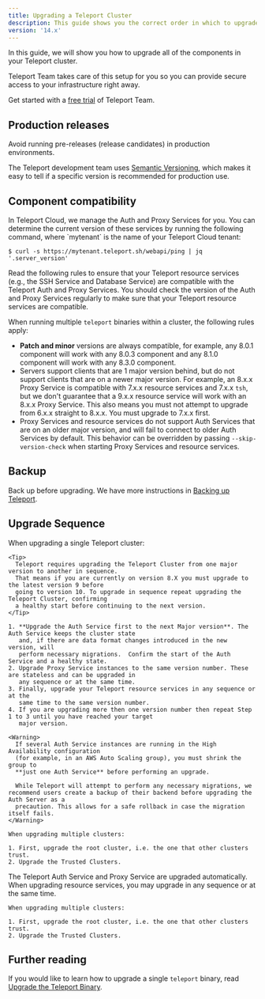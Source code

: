 ```yaml
---
title: Upgrading a Teleport Cluster
description: This guide shows you the correct order in which to upgrade Teleport components when rolling out a new Teleport release in your cluster.
version: '14.x'
---
```


In this guide, we will show you how to upgrade all of the components in your
Teleport cluster.

<Tip>
  Teleport Team takes care of this setup for you so you can provide secure access
  to your infrastructure right away.

  Get started with a [free trial](https://goteleport.com/signup?t_source=docs) of
  Teleport Team.
</Tip>

## Production releases

<Warning>
  Avoid running pre-releases (release candidates) in production environments.
</Warning>

The Teleport development team uses [Semantic Versioning](https://semver.org/),
which makes it easy to tell if a specific version is recommended for production
use.

## Component compatibility

<Accordion title="Auth Service and Proxy Service versions">
  In Teleport Cloud, we manage the Auth and Proxy Services for you. You can
  determine the current version of these services by running the following
  command, where `mytenant` is the name of your Teleport Cloud tenant:

  ```code
  $ curl -s https://mytenant.teleport.sh/webapi/ping | jq '.server_version'
  ```

  Read the following rules to ensure that your Teleport resource services (e.g.,
  the SSH Service and Database Service) are compatible with the Teleport Auth and
  Proxy Services. You should check the version of the Auth and Proxy Services
  regularly to make sure that your Teleport resource services are compatible.
</Accordion>

When running multiple `teleport` binaries within a cluster, the following rules
apply:

- **Patch and minor** versions are always compatible, for example, any 8.0.1
  component will work with any 8.0.3 component and any 8.1.0 component will work
  with any 8.3.0 component.
- Servers support clients that are 1 major version behind, but do not support
  clients that are on a newer major version. For example, an 8.x.x Proxy Service
  is compatible with 7.x.x resource services and 7.x.x `tsh`, but we don't
  guarantee that a 9.x.x resource service will work with an 8.x.x Proxy Service.
  This also means you must not attempt to upgrade from 6.x.x straight to 8.x.x.
  You must upgrade to 7.x.x first.
- Proxy Services and resource services do not support Auth Services that are on
  an older major version, and will fail to connect to older Auth Services by
  default. This behavior can be overridden by passing `--skip-version-check`
  when starting Proxy Services and resource services.

## Backup

Back up before upgrading. We have more instructions in [Backing up Teleport](/ver/14.x/management/operations/backup-restore).

## Upgrade Sequence

<Tabs>
  <Tab title="Self-Hosted">
    When upgrading a single Teleport cluster:

    <Tip>
      Teleport requires upgrading the Teleport Cluster from one major version to another in sequence.
      That means if you are currently on version 8.X you must upgrade to the latest version 9 before
      going to version 10. To upgrade in sequence repeat upgrading the Teleport Cluster, confirming
      a healthy start before continuing to the next version.
    </Tip>

    1. **Upgrade the Auth Service first to the next Major version**. The Auth Service keeps the cluster state
       and, if there are data format changes introduced in the new version, will
       perform necessary migrations.  Confirm the start of the Auth Service and a healthy state.
    2. Upgrade Proxy Service instances to the same version number. These are stateless and can be upgraded in
       any sequence or at the same time.
    3. Finally, upgrade your Teleport resource services in any sequence or at the
       same time to the same version number.
    4. If you are upgrading more then one version number then repeat Step 1 to 3 until you have reached your target
       major version.

    <Warning>
      If several Auth Service instances are running in the High Availability configuration
      (for example, in an AWS Auto Scaling group), you must shrink the group to
      **just one Auth Service** before performing an upgrade.

      While Teleport will attempt to perform any necessary migrations, we recommend users create a backup of their backend before upgrading the Auth Server as a
      precaution. This allows for a safe rollback in case the migration itself fails.
    </Warning>

    When upgrading multiple clusters:

    1. First, upgrade the root cluster, i.e. the one that other clusters trust.
    2. Upgrade the Trusted Clusters.
  </Tab>

  <Tab title="Cloud-Hosted">
    The Teleport Auth Service and Proxy Service are upgraded automatically. When
    upgrading resource services, you may upgrade in any sequence or at the same
    time.

    When upgrading multiple clusters:

    1. First, upgrade the root cluster, i.e. the one that other clusters trust.
    2. Upgrade the Trusted Clusters.
  </Tab>
</Tabs>

## Further reading

If you would like to learn how to upgrade a single `teleport` binary, read
[Upgrade the Teleport Binary](/ver/14.x/management/admin/upgrading-the-teleport-binary).
